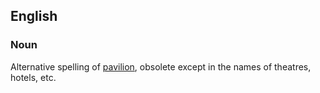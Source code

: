 ==English==

===Noun===

Alternative spelling of [[pavilion]], obsolete except in the names of theatres, hotels, etc.